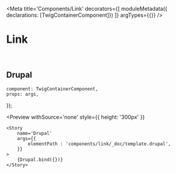 


<Meta 
    title='Components/Link'
    decorators={[
        moduleMetadata({ declarations: [TwigContainerComponent]})
    ]}
    argTypes={{}}
/>


# Link

<br/>

## Drupal

    component: TwigContainerComponent,
    props: args,
});


<Preview
    withSource='none'
    style={{ height: '300px' }}
>
    <Story 
        name='Drupal'
        args={{
            elementPath : 'components/link/_doc/template.drupal',
        }}
    >
        {Drupal.bind({})}
    </Story>
</Preview>